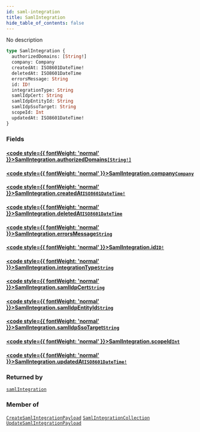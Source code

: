 ```yaml
---
id: saml-integration
title: SamlIntegration
hide_table_of_contents: false
---
```








No description

```graphql
type SamlIntegration {
  authorizedDomains: [String!]
  company: Company
  createdAt: ISO8601DateTime!
  deletedAt: ISO8601DateTime
  errorsMessage: String
  id: ID!
  integrationType: String
  samlIdpCert: String
  samlIdpEntityId: String
  samlIdpSsoTarget: String
  scopeId: Int
  updatedAt: ISO8601DateTime!
}
```


### Fields

#### [<code style={{ fontWeight: 'normal' }}>SamlIntegration.<b>authorizedDomains</b></code>](#)<Bullet />[`[String!]`](/api/graphql/documentation/scalars/string) <Badge class="secondary" text="list"/> <Badge class="secondary" text="scalar"/>
> 
> 

#### [<code style={{ fontWeight: 'normal' }}>SamlIntegration.<b>company</b></code>](#)<Bullet />[`Company`](/api/graphql/documentation/objects/company) <Badge class="secondary" text="object"/>
> 
> 

#### [<code style={{ fontWeight: 'normal' }}>SamlIntegration.<b>createdAt</b></code>](#)<Bullet />[`ISO8601DateTime!`](/api/graphql/documentation/scalars/iso8601-date-time) <Badge class="secondary" text="non-null"/> <Badge class="secondary" text="scalar"/>
> 
> 

#### [<code style={{ fontWeight: 'normal' }}>SamlIntegration.<b>deletedAt</b></code>](#)<Bullet />[`ISO8601DateTime`](/api/graphql/documentation/scalars/iso8601-date-time) <Badge class="secondary" text="scalar"/>
> 
> 

#### [<code style={{ fontWeight: 'normal' }}>SamlIntegration.<b>errorsMessage</b></code>](#)<Bullet />[`String`](/api/graphql/documentation/scalars/string) <Badge class="secondary" text="scalar"/>
> 
> 

#### [<code style={{ fontWeight: 'normal' }}>SamlIntegration.<b>id</b></code>](#)<Bullet />[`ID!`](/api/graphql/documentation/scalars/id) <Badge class="secondary" text="non-null"/> <Badge class="secondary" text="scalar"/>
> 
> 

#### [<code style={{ fontWeight: 'normal' }}>SamlIntegration.<b>integrationType</b></code>](#)<Bullet />[`String`](/api/graphql/documentation/scalars/string) <Badge class="secondary" text="scalar"/>
> 
> 

#### [<code style={{ fontWeight: 'normal' }}>SamlIntegration.<b>samlIdpCert</b></code>](#)<Bullet />[`String`](/api/graphql/documentation/scalars/string) <Badge class="secondary" text="scalar"/>
> 
> 

#### [<code style={{ fontWeight: 'normal' }}>SamlIntegration.<b>samlIdpEntityId</b></code>](#)<Bullet />[`String`](/api/graphql/documentation/scalars/string) <Badge class="secondary" text="scalar"/>
> 
> 

#### [<code style={{ fontWeight: 'normal' }}>SamlIntegration.<b>samlIdpSsoTarget</b></code>](#)<Bullet />[`String`](/api/graphql/documentation/scalars/string) <Badge class="secondary" text="scalar"/>
> 
> 

#### [<code style={{ fontWeight: 'normal' }}>SamlIntegration.<b>scopeId</b></code>](#)<Bullet />[`Int`](/api/graphql/documentation/scalars/int) <Badge class="secondary" text="scalar"/>
> 
> 

#### [<code style={{ fontWeight: 'normal' }}>SamlIntegration.<b>updatedAt</b></code>](#)<Bullet />[`ISO8601DateTime!`](/api/graphql/documentation/scalars/iso8601-date-time) <Badge class="secondary" text="non-null"/> <Badge class="secondary" text="scalar"/>
> 
> 



### Returned by

[`samlIntegration`](/api/graphql/documentation/queries/saml-integration)  <Badge class="secondary" text="query"/>

### Member of

[`CreateSamlIntegrationPayload`](/api/graphql/documentation/objects/create-saml-integration-payload)  <Badge class="secondary" text="object"/><Bullet />[`SamlIntegrationCollection`](/api/graphql/documentation/objects/saml-integration-collection)  <Badge class="secondary" text="object"/><Bullet />[`UpdateSamlIntegrationPayload`](/api/graphql/documentation/objects/update-saml-integration-payload)  <Badge class="secondary" text="object"/>



